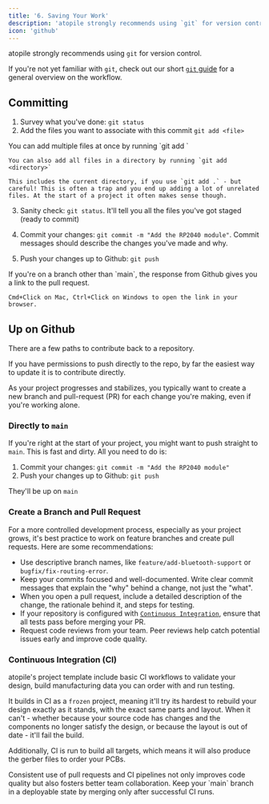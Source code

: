 ```yaml
---
title: '6. Saving Your Work'
description: 'atopile strongly recommends using `git` for version control.'
icon: 'github'
---
```


atopile strongly recommends using `git` for version control.

If you're not yet familiar with `git`, check out our short [`git` guide](../guides/git.md) for a general overview on the workflow.

## Committing

1. Survey what you've done: `git status`
2. Add the files you want to associate with this commit `git add <file>`

<Note>
    You can add multiple files at once by running `git add <file1> <file2> <file3>`

    You can also add all files in a directory by running `git add <directory>`

    This includes the current directory, if you use `git add .` - but careful! This is often a trap and you end up adding a lot of unrelated files. At the start of a project it often makes sense though.
</Note>

3. Sanity check: `git status`. It'll tell you all the files you've got staged (ready to commit)

4. Commit your changes: `git commit -m "Add the RP2040 module"`. Commit messages should describe the changes you've made and why.

5. Push your changes up to Github: `git push`

<Note>
    If you're on a branch other than `main`, the response from Github gives you a link to the pull request.

    Cmd+Click on Mac, Ctrl+Click on Windows to open the link in your browser.
</Note>

## Up on Github

There are a few paths to contribute back to a repository.

If you have permissions to push directly to the repo, by far the easiest way to update it is to contribute directly.

As your project progresses and stabilizes, you typically want to create a new branch and pull-request (PR) for each change you're making, even if you're working alone.


### Directly to `main`

If you're right at the start of your project, you might want to push straight to `main`. This is fast and dirty. All you need to do is:

1. Commit your changes: `git commit -m "Add the RP2040 module"`
2. Push your changes up to Github: `git push`

They'll be up on `main`


### Create a Branch and Pull Request

For a more controlled development process, especially as your project grows, it's best practice to work on feature branches and create pull requests. Here are some recommendations:

- Use descriptive branch names, like `feature/add-bluetooth-support` or `bugfix/fix-routing-error`.
- Keep your commits focused and well-documented. Write clear commit messages that explain the "why" behind a change, not just the "what".
- When you open a pull request, include a detailed description of the change, the rationale behind it, and steps for testing.
- If your repository is configured with [`Continuous Integration`](#continuous-integration), ensure that all tests pass before merging your PR.
- Request code reviews from your team. Peer reviews help catch potential issues early and improve code quality.

### Continuous Integration (CI)

atopile's project template include basic CI workflows to validate your design, build manufacturing data you can order with and run testing.

It builds in CI as a `frozen` project, meaning it'll try its hardest to rebuild your design exactly as it stands, with the exact same parts and layout. When it can't - whether because your source code has changes and the components no longer satisfy the design, or because the layout is out of date - it'll fail the build.

Additionally, CI is run to build all targets, which means it will also produce the gerber files to order your PCBs.

<Tip>
    Consistent use of pull requests and CI pipelines not only improves code quality but also fosters better team collaboration. Keep your `main` branch in a deployable state by merging only after successful CI runs.
</Tip>
